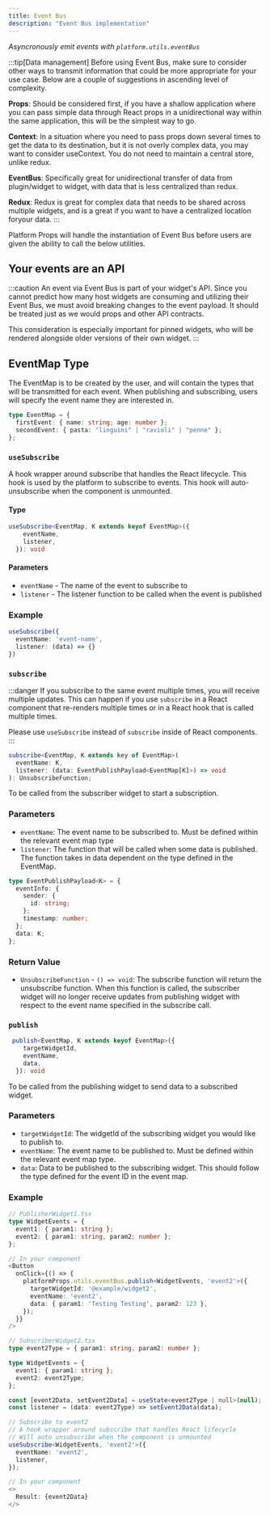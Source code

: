 ```yaml
---
title: Event Bus
description: "Event Bus implementation"
---
```


_Asyncronously emit events with `platform.utils.eventBus`_

:::tip[Data management]
Before using Event Bus, make sure to consider other ways to transmit information that could be more appropriate for your use case. Below are a couple of suggestions in ascending level of complexity.

**Props**: Should be considered first, if you have a shallow application where you can pass simple data through React props in a unidirectional way within the same application, this will be the simplest way to go.

**Context**: In a situation where you need to pass props down several times to get the data to its destination, but it is not overly complex data, you may want to consider useContext. You do not need to maintain a central store, unlike redux.

**EventBus**: Specifically great for unidirectional transfer of data from plugin/widget to widget, with data that is less centralized than redux.

**Redux**: Redux is great for complex data that needs to be shared across multiple widgets, and is a great if you want to have a centralized location foryour data.
:::

Platform Props will handle the instantiation of Event Bus before users are given the ability to call the below utilities.

## Your events are an API

:::caution
An event via Event Bus is part of your widget's API. Since you cannot predict how many host widgets are consuming and utilizing their Event Bus, we must avoid breaking changes to the event payload. It should be treated just as we would props and other API contracts.

This consideration is especially important for pinned widgets, who will be rendered alongside older versions of their own widget.
:::

## EventMap Type

The EventMap is to be created by the user, and will contain the types that will be transmitted for each event. When publishing and subscribing, users will specify the event name they are interested in.

```ts
type EventMap = {
  firstEvent: { name: string; age: number };
  secondEvent: { pasta: "linguini" | "ravioli" | "penne" };
};
```

### `useSubscribe`

A hook wrapper around subscribe that handles the React lifecycle. This hook is used by the platform to subscribe to events. This hook will auto-unsubscribe when the component is unmounted.

#### Type

```ts
useSubscribe<EventMap, K extends keyof EventMap>({
    eventName,
    listener,
  }): void
```

#### Parameters

- `eventName` - The name of the event to subscribe to
- `listener` - The listener function to be called when the event is published

### Example

```ts
useSubscribe({ 
  eventName: 'event-name', 
  listener: (data) => {} 
})
```

### `subscribe`

:::danger
If you subscribe to the same event multiple times, you will receive multiple updates.
This can happen if you use `subscribe` in a React component that re-renders multiple times or in a React hook that is called multiple times.

Please use `useSubscribe` instead of `subscribe` inside of React components.
:::

```ts
subscribe<EventMap, K extends key of EventMap>(
  eventName: K,
  listener: (data: EventPublishPayload<EventMap[K]>) => void
): UnsubscribeFunction;
```

To be called from the subscriber widget to start a subscription.

### Parameters

- `eventName`: The event name to be subscribed to. Must be defined within the relevant event map type
- `listener`: The function that will be called when some data is published. The function takes in data dependent on the type defined in the EventMap.

```ts
type EventPublishPayload<K> = {
  eventInfo: {
    sender: {
      id: string;
    };
    timestamp: number;
  };
  data: K;
};
```

### Return Value

- `UnsubscribeFunction` - `() => void`: The subscribe function will return the unsubscribe function. When this function is called, the subscriber widget will no longer receive updates from publishing widget with respect to the event name specified in the subscribe call.

### `publish`

```ts
 publish<EventMap, K extends keyof EventMap>({
    targetWidgetId,
    eventName,
    data,
  }): void
```

To be called from the publishing widget to send data to a subscribed widget.

### Parameters

- `targetWidgetId`: The widgetId of the subscribing widget you would like to publish to.
- `eventName`: The event name to be published to. Must be defined within the relevant event map type.
- `data`: Data to be published to the subscribing widget. This should follow the type defined for the event ID in the event map.

### Example

```ts
// PublisherWidget1.tsx
type WidgetEvents = {
  event1: { param1: string };
  event2: { param1: string, param2: number };
};

// In your component
<Button
  onClick={() => {
    platformProps.utils.eventBus.publish<WidgetEvents, 'event2'>({
      targetWidgetId: '@example/widget2',
      eventName: 'event2',
      data: { param1: 'Testing Testing', param2: 123 },
    });
  }}
/>
```

```ts
// SubscriberWidget2.tsx
type event2Type = { param1: string, param2: number };

type WidgetEvents = {
  event1: { param1: string };
  event2: event2Type;
};

const [event2Data, setEvent2Data] = useState<event2Type | null>(null);
const listener = (data: event2Type) => setEvent2Data(data);

// Subscribe to event2
// A hook wrapper around subscribe that handles React lifecycle
// Will auto unsubscribe when the component is unmounted
useSubscribe<WidgetEvents, 'event2'>({
  eventName: 'event2',
  listener,
});

// In your component
<>
  Result: {event2Data}
</>
```
